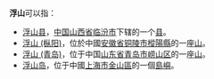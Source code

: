 '''浮山'''可以指：
*[[浮山县|浮山县]]，[[中华人民共和国|中国]][[山西省|山西省]][[临汾市|临汾市]]下辖的一个[[县|县]]。
*[[浮山_(枞阳)|浮山 (枞阳)]]，位於中國[[安徽省|安徽省]][[铜陵市|铜陵市]][[樅陽縣|樅陽縣]]的一座[[山|山]]。
*[[浮山_(青岛)|浮山 (青岛)]]，位于中国[[山东省|山东省]][[青岛市|青岛市]][[崂山区|崂山区]]的一座[[山|山]]。
*[[浮山岛|浮山岛]]，位于中國[[上海市|上海市]][[金山區_(上海市)|金山區]]的一個[[島嶼|島嶼]]。
{{disambig|F|Cat=二字地名消歧义}}
